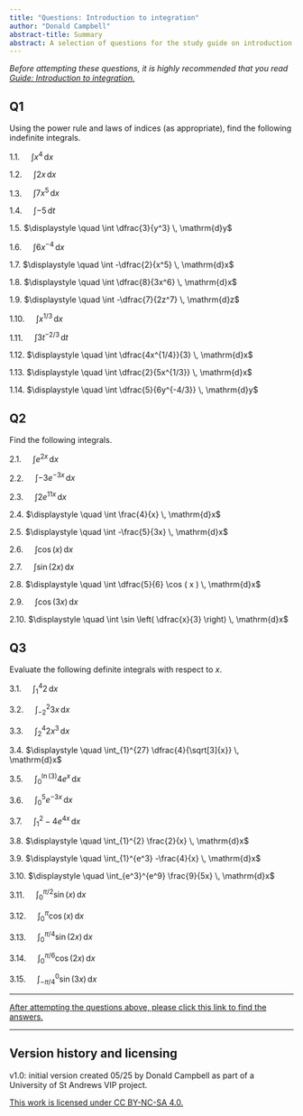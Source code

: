 ```yaml
---
title: "Questions: Introduction to integration"
author: "Donald Campbell"
abstract-title: Summary
abstract: A selection of questions for the study guide on introduction to integration.
---
```


*Before attempting these questions, it is highly recommended that you read [Guide: Introduction to integration.](../studyguides/introtointegration.qmd)*

## Q1 {.unnumbered}

Using the power rule and laws of indices (as appropriate), find the following indefinite integrals.

1.1. $\displaystyle \quad \int x^4 \, \mathrm{d}x$

1.2. $\displaystyle \quad \int 2x \, \mathrm{d}x$

1.3. $\displaystyle \quad \int 7x^5 \, \mathrm{d}x$

1.4. $\displaystyle \quad \int -5 \, \mathrm{d}t$

1.5. $\displaystyle \quad \int \dfrac{3}{y^3} \, \mathrm{d}y$

1.6. $\displaystyle \quad \int 6x^{-4} \, \mathrm{d}x$

1.7. $\displaystyle \quad \int -\dfrac{2}{x^5} \, \mathrm{d}x$

1.8. $\displaystyle \quad \int \dfrac{8}{3x^6} \, \mathrm{d}x$

1.9. $\displaystyle \quad \int -\dfrac{7}{2z^7} \, \mathrm{d}z$

1.10. $\displaystyle \quad \int x^{1/3} \, \mathrm{d}x$

1.11. $\displaystyle \quad \int 3t^{-2/3} \, \mathrm{d}t$

1.12. $\displaystyle \quad \int \dfrac{4x^{1/4}}{3} \, \mathrm{d}x$

1.13. $\displaystyle \quad \int \dfrac{2}{5x^{1/3}} \, \mathrm{d}x$

1.14. $\displaystyle \quad \int \dfrac{5}{6y^{-4/3}} \, \mathrm{d}y$

## Q2 {.unnumbered}

Find the following integrals.

2.1. $\displaystyle \quad \int e^{2x} \, \mathrm{d}x$

2.2. $\displaystyle \quad \int -3e^{-3x} \, \mathrm{d}x$

2.3. $\displaystyle \quad \int 2e^{11x} \, \mathrm{d}x$

2.4. $\displaystyle \quad \int \frac{4}{x} \, \mathrm{d}x$

2.5. $\displaystyle \quad \int -\frac{5}{3x} \, \mathrm{d}x$

2.6. $\displaystyle \quad \int \cos (x) \, \mathrm{d}x$

2.7. $\displaystyle \quad \int \sin ( 2x ) \, \mathrm{d}x$

2.8. $\displaystyle \quad \int \dfrac{5}{6} \cos ( x ) \, \mathrm{d}x$

2.9. $\displaystyle \quad \int \cos ( 3x ) \, \mathrm{d}x$

2.10. $\displaystyle \quad \int \sin \left( \dfrac{x}{3} \right) \, \mathrm{d}x$

## Q3 {.unnumbered}

Evaluate the following definite integrals with respect to $x$.

3.1. $\displaystyle \quad \int_{1}^{4} 2 \, \mathrm{d}x$

3.2. $\displaystyle \quad \int_{-2}^{2} 3x \, \mathrm{d}x$

3.3. $\displaystyle \quad \int_{2}^{4} 2x^3 \, \mathrm{d}x$

3.4. $\displaystyle \quad \int_{1}^{27} \dfrac{4}{\sqrt[3]{x}} \, \mathrm{d}x$

3.5. $\displaystyle \quad \int_{0}^{\ln(3)} 4e^x \, \mathrm{d}x$

3.6. $\displaystyle \quad \int_{0}^{5} e^{-3x} \, \mathrm{d}x$

3.7. $\displaystyle \quad \int_{1}^{2} -4e^{4x} \, \mathrm{d}x$

3.8. $\displaystyle \quad \int_{1}^{2} \frac{2}{x} \, \mathrm{d}x$

3.9. $\displaystyle \quad \int_{1}^{e^3} -\frac{4}{x} \, \mathrm{d}x$

3.10. $\displaystyle \quad \int_{e^3}^{e^9} \frac{9}{5x} \, \mathrm{d}x$

3.11. $\displaystyle \quad \int_{0}^{\pi/2} \sin ( x ) \, \mathrm{d}x$

3.12. $\displaystyle \quad \int_{0}^{\pi} \cos ( x ) \, \mathrm{d}x$

3.13. $\displaystyle \quad \int_{0}^{\pi/4} \sin ( 2x ) \, \mathrm{d}x$

3.14. $\displaystyle \quad \int_{0}^{\pi/6} \cos(2x) \, \mathrm{d}x$

3.15. $\displaystyle \quad \int_{-\pi/4}^{0} \sin(3x) \, \mathrm{d}x$

---

[After attempting the questions above, please click this link to find the answers.](../answers/as-introtointegration.qmd)

---

## Version history and licensing {.unnumbered}

v1.0: initial version created 05/25 by Donald Campbell as part of a University of St Andrews VIP project.

[This work is licensed under CC BY-NC-SA 4.0.](https://creativecommons.org/licenses/by-nc-sa/4.0/?ref=chooser-v1)
